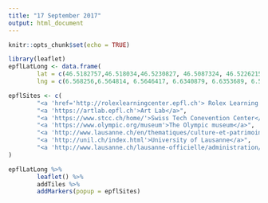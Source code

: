 ```yaml
---
title: "17 September 2017"
output: html_document
---
```


```r
knitr::opts_chunk$set(echo = TRUE)
```


```r
library(leaflet)
epflLatLong <- data.frame(
        lat = c(46.5182757,46.518034,46.5230827, 46.5087324, 46.5226215, 46.5195, 46.5141598),
        lng = c(6.568256,6.564814, 6.5646417, 6.6340879, 6.6353689, 6.5784, 6.6076341))

epflSites <- c(
        "<a 'href='http://rolexlearningcenter.epfl.ch'> Rolex Learning Center</a>",
        "<a 'https://artlab.epfl.ch'>Art Lab</a>",
        "<a 'https://www.stcc.ch/home/'>Swiss Tech Conevention Center</a>",
        "<a 'https://www.olympic.org/museum'>The Olympic museum</a>",
        "<a 'http://www.lausanne.ch/en/thematiques/culture-et-patrimoine/architecture-et-monuments/lausanne-medievale/cathedrale-de-lausanne.html'>Place de la Cathédrale</a>",
        "<a 'http://unil.ch/index.html'>University of Lausanne</a>",
        "<a 'http://www.lausanne.ch/lausanne-officielle/administration/securite-et-economie/service-economie/ports-et-rives-du-lac/port-de-vidy.html'>Port de Vidy</a>"
)

epflLatLong %>%
        leaflet() %>%
        addTiles %>%
        addMarkers(popup = epflSites)
```
